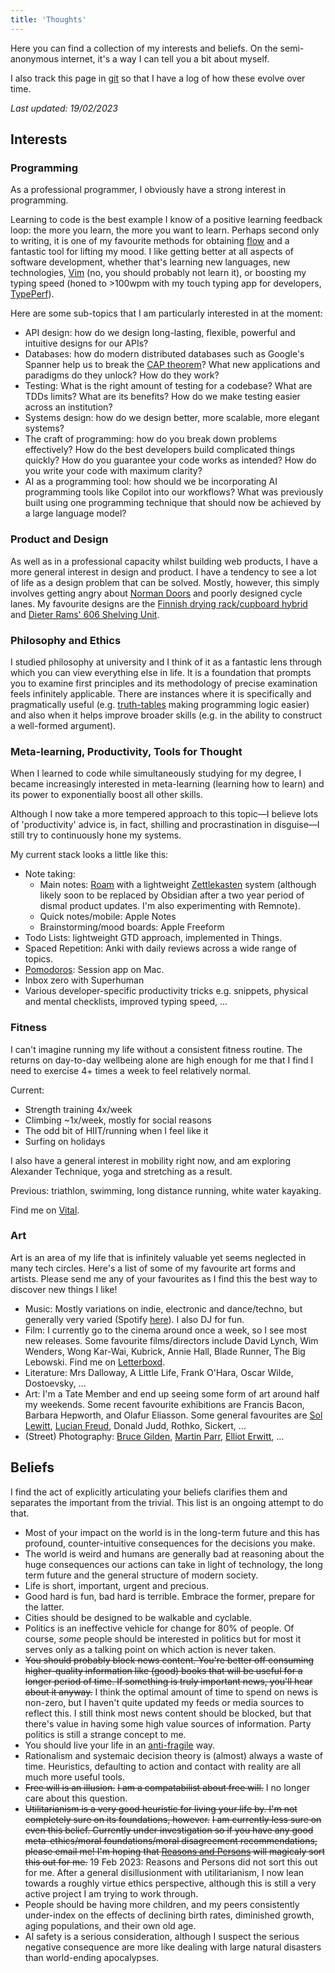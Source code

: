 ```yaml
---
title: 'Thoughts'
---
```


Here you can find a collection of my interests and beliefs. On the
semi-anonymous internet, it's a way I can tell you a bit about myself.

I also track this page in
[git](https://github.com/mulholo/jmulholland-dot-com/) so that I have
a log of how these evolve over time.

_Last updated: 19/02/2023_

## Interests

### Programming

As a professional programmer, I obviously have a strong interest in
programming.

Learning to code is the best example I know of a positive learning
feedback loop: the more you learn, the more you want to learn. Perhaps
second only to writing, it is one of my favourite methods for
obtaining
[flow](https://en.wikipedia.org/wiki/Mihaly_Csikszentmihalyi#Flow) and
a fantastic tool for lifting my mood. I like getting better at all
aspects of software development, whether that's learning new
languages, new technologies, [Vim](https://vim.org) (no, you should
probably not learn it), or boosting my typing speed (honed to >100wpm
with my touch typing app for developers,
[TypePerf](https://typeperf.com)).

Here are some sub-topics that I am particularly interested in at the
moment:

- API design: how do we design long-lasting, flexible, powerful and
  intuitive designs for our APIs?
- Databases: how do modern distributed databases such as Google's
  Spanner help us to break the
  [CAP theorem](https://en.wikipedia.org/wiki/CAP_theorem)? What new
  applications and paradigms do they unlock? How do they work?
- Testing: What is the right amount of testing for a codebase? What
  are TDDs limits? What are its benefits? How do we make testing
  easier across an institution?
- Systems design: how do we design better, more scalable, more elegant
  systems?
- The craft of programming: how do you break down problems
  effectively? How do the best developers build complicated things
  quickly? How do you guarantee your code works as intended? How do
  you write your code with maximum clarity?
- AI as a programming tool: how should we be incorporating AI
  programming tools like Copilot into our workflows? What was
  previously built using one programming technique that should now be
  achieved by a large language model?

### Product and Design

As well as in a professional capacity whilst building web products, I
have a more general interest in design and product. I have a tendency
to see a lot of life as a design problem that can be solved. Mostly,
however, this simply involves getting angry about
[Norman Doors](https://www.youtube.com/watch?v=yY96hTb8WgI) and poorly
designed cycle lanes. My favourite designs are the
[Finnish drying rack/cupboard hybrid](https://99percentinvisible.org/article/finnish-dishes-simple-nordic-design-beats-dishwashers-drying-racks/)
and [Dieter Rams' 606 Shelving Unit](https://www.vitsoe.com/gb/606).

### Philosophy and Ethics

I studied philosophy at university and I think of it as a fantastic
lens through which you can view everything else in life. It is a
foundation that prompts you to examine first principles and its
methodology of precise examination feels infinitely applicable. There
are instances where it is specifically and pragmatically useful (e.g.
[truth-tables](https://en.wikipedia.org/wiki/Truth_table) making
programming logic easier) and also when it helps improve broader
skills (e.g. in the ability to construct a well-formed argument).

### Meta-learning, Productivity, Tools for Thought

When I learned to code while simultaneously studying for my degree, I
became increasingly interested in meta-learning (learning how to
learn) and its power to exponentially boost all other skills.

Although I now take a more tempered approach to this topic—I believe
lots of 'productivity' advice is, in fact, shilling and
procrastination in disguise—I still try to continuously hone my
systems.

My current stack looks a little like this:

- Note taking:
  - Main notes: [Roam](https://roamresearch.com/) with a lightweight
    [Zettlekasten](https://en.wikipedia.org/wiki/Zettelkasten) system
    (although likely soon to be replaced by Obsidian after a two year
    period of dismal product updates. I'm also experimenting with
    Remnote).
  - Quick notes/mobile: Apple Notes
  - Brainstorming/mood boards: Apple Freeform
- Todo Lists: lightweight GTD approach, implemented in Things.
- Spaced Repetition: Anki with daily reviews across a wide range of
  topics.
- [Pomodoros](https://en.wikipedia.org/wiki/Pomodoro_Technique):
  Session app on Mac.
- Inbox zero with Superhuman
- Various developer-specific productivity tricks e.g. snippets,
  physical and mental checklists, improved typing speed, ...

### Fitness

I can't imagine running my life without a consistent fitness routine.
The returns on day-to-day wellbeing alone are high enough for me that
I find I need to exercise 4+ times a week to feel relatively normal.

Current:

- Strength training 4x/week
- Climbing ~1x/week, mostly for social reasons
- The odd bit of HIIT/running when I feel like it
- Surfing on holidays

I also have a general interest in mobility right now, and am exploring
Alexander Technique, yoga and stretching as a result.

Previous: triathlon, swimming, long distance running, white water
kayaking.

Find me on [Vital](https://www.joinvitalhealth.com/).

### Art

Art is an area of my life that is infinitely valuable yet seems
neglected in many tech circles. Here's a list of some of my favourite
art forms and artists. Please send me any of your favourites as I find
this the best way to discover new things I like!

- Music: Mostly variations on indie, electronic and dance/techno, but
  generally very varied (Spotify
  [here](https://open.spotify.com/user/mulhollandtune?si=4Oq16qZFS_uP7jf3ZWEk5A)).
  I also DJ for fun.
- Film: I currently go to the cinema around once a week, so I see most
  new releases. Some favourite films/directors include David Lynch,
  Wim Wenders, Wong Kar-Wai, Kubrick, Annie Hall, Blade Runner, The
  Big Lebowski. Find me on
  [Letterboxd](https://letterboxd.com/mulholo).
- Literature: Mrs Dalloway, A Little Life, Frank O'Hara, Oscar Wilde,
  Dostoevsky, ...
- Art: I'm a Tate Member and end up seeing some form of art around
  half my weekends. Some recent favourite exhibitions are Francis
  Bacon, Barbara Hepworth, and Olafur Eliasson. Some general
  favourites are
  [Sol Lewitt](https://en.wikipedia.org/wiki/Sol_LeWitt#Wall_drawings),
  [Lucian Freud](https://i.pinimg.com/originals/c3/99/5c/c3995c69f451cb45c5408d957402884f.jpg),
  Donald Judd, Rothko, Sickert, ...
- (Street) Photography:
  [Bruce Gilden](https://mediastore.magnumphotos.com/CoreXDoc/MAG/Media/Home2/0/d/c/8/NYC16720.jpg),
  [Martin Parr](https://www.tate.org.uk/art/images/work/P/P78/P78702_10.jpg),
  [Elliot Erwitt](https://mediastore2.magnumphotos.com/CoreXDoc/MAG/Media/Home2/5/0/d/b/NYC15335.jpg),
  ...

## Beliefs

I find the act of explicitly articulating your beliefs clarifies them
and separates the important from the trivial. This list is an ongoing
attempt to do that.

- Most of your impact on the world is in the long-term future and this
  has profound, counter-intuitive consequences for the decisions you
  make.
- The world is weird and humans are generally bad at reasoning about
  the huge consequences our actions can take in light of technology,
  the long term future and the general structure of modern society.
- Life is short, important, urgent and precious.
- Good hard is fun, bad hard is terrible. Embrace the former, prepare
  for the latter.
- Cities should be designed to be walkable and cyclable.
- Politics is an ineffective vehicle for change for 80% of people. Of
  course, _some_ people should be interested in politics but for most
  it serves only as a talking point on which action is never taken.
- ~~You should probably block news content. You're better off
  consuming higher-quality information like (good) books that will be
  useful for a longer period of time. If something is truly important
  news, you'll hear about it anyway.~~ I think the optimal amount of
  time to spend on news is non-zero, but I haven't quite updated my
  feeds or media sources to reflect this. I still think most news
  content should be blocked, but that there's value in having some
  high value sources of information. Party politics is still a strange
  concept to me.
- You should live your life in an
  [anti-fragile](https://www.amazon.co.uk/Antifragile-Things-that-Gain-Disorder/dp/0141038225)
  way.
- Rationalism and systemaic decision theory is (almost) always a waste
  of time. Heuristics, defaulting to action and contact with reality
  are all much more useful tools.
- ~~Free will is an illusion.~~ ~~I am a compatabilist about free
  will.~~ I no longer care about this question.
- ~~Utilitarianism is a very good heuristic for living your life by.
  I'm not completely sure on its foundations, however.~~ ~~I am
  currently less sure on even this belief. Currently under
  investigation so if you have any good meta-ethics/moral
  foundations/moral disagreement recommendations, please email me! I'm
  hoping that
  [Reasons and Persons](https://en.wikipedia.org/wiki/Reasons_and_Persons)
  will magicaly sort this out for me.~~ 19 Feb 2023: Reasons and
  Persons did not sort this out for me. After a general
  disillusionment with utilitarianism, I now lean towards a roughly
  virtue ethics perspective, although this is still a very active
  project I am trying to work through.
- People should be having more children, and my peers consistently
  under-index on the effects of declining birth rates, diminished
  growth, aging populations, and their own old age.
- AI safety is a serious consideration, although I suspect the serious
  negative consequence are more like dealing with large natural
  disasters than world-ending apocalypses.
